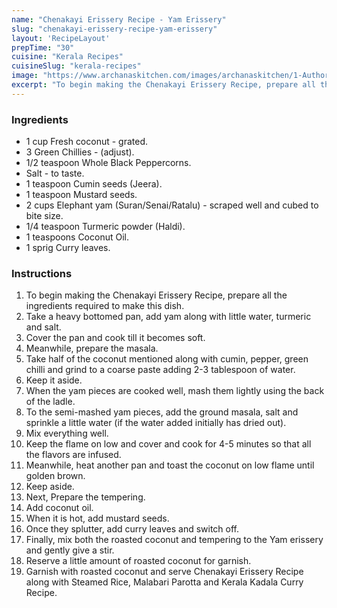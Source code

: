 ---
name: "Chenakayi Erissery Recipe - Yam Erissery"
slug: "chenakayi-erissery-recipe-yam-erissery"
layout: 'RecipeLayout'
prepTime: "30"
cuisine: "Kerala Recipes"
cuisineSlug: "kerala-recipes"
image: "https://www.archanaskitchen.com/images/archanaskitchen/1-Author/Smitha_Kalluraya/Chenakayi_Erissery_Yam_Erissery.jpg"
excerpt: "To begin making the Chenakayi Erissery Recipe, prepare all the ingredients required to make this dish"
---

### Ingredients

- 1 cup Fresh coconut - grated.
- 3 Green Chillies - (adjust).
- 1/2 teaspoon Whole Black Peppercorns.
- Salt - to taste.
- 1 teaspoon Cumin seeds (Jeera).
- 1 teaspoon Mustard seeds.
- 2 cups Elephant yam (Suran/Senai/Ratalu) - scraped well and cubed to bite size.
- 1/4 teaspoon Turmeric powder (Haldi).
- 1 teaspoons Coconut Oil.
- 1 sprig Curry leaves.

### Instructions

1. To begin making the Chenakayi Erissery Recipe, prepare all the ingredients required to make this dish.
1. Take a heavy bottomed pan, add yam along with little water, turmeric and salt.
1. Cover the pan and cook till it becomes soft.
1. Meanwhile, prepare the masala.
1. Take half of the coconut mentioned along with cumin, pepper, green chilli and grind to a coarse paste adding 2-3 tablespoon of water.
1. Keep it aside.
1. When the yam pieces are cooked well, mash them lightly using the back of the ladle.
1. To the semi-mashed yam pieces, add the ground masala, salt and sprinkle a little water (if the water added initially has dried out).
1. Mix everything well.
1. Keep the flame on low and cover and cook for 4-5 minutes so that all the flavors are infused.
1. Meanwhile, heat another pan and toast the coconut on low flame until golden brown.
1. Keep aside.
1. Next, Prepare the tempering.
1. Add coconut oil.
1. When it is hot, add mustard seeds.
1. Once they splutter, add curry leaves and switch off.
1. Finally, mix both the roasted coconut and tempering to the Yam erissery and gently give a stir.
1. Reserve a little amount of roasted coconut for garnish.
1. Garnish with roasted coconut and serve Chenakayi Erissery Recipe along with Steamed Rice, Malabari Parotta and Kerala Kadala Curry Recipe.

